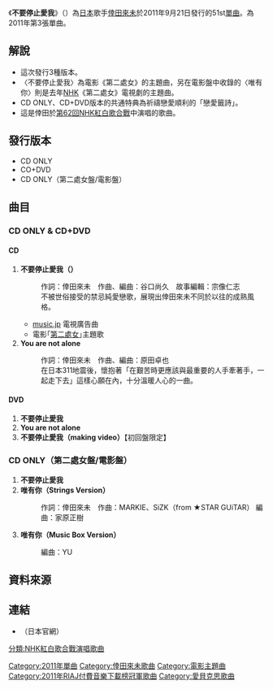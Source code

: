 {{Infobox song
| name       = 不要停止愛我
| type       = [[單曲|單曲]]
| cover      = Aiwotomenaide.jpg
| artist     = [[倖田來未|倖田來未]]
| album      = 
| A-side     = 
| B-side     = 
| released   = 2011年9月21日
| format     = 
| recorded   = 2011年<br/>{{JPN}}
| genre      = [[J-POP|J-POP]]
| length     = 9分18秒（CD+DVD、CD ONLY）<br/>13分59秒（CD(第二處女盤)）
| label      = [[rhythm_zone|rhythm zone]]
| writer     = 
| producer   = 
| certification = *金（手機全曲付費下載，[[日本唱片協會|日本唱片協會]]）
| chart_position = *週榜第6名（[[Oricon|Oricon]]）
* 2011年9月度第19名<small>（[[Oricon|Oricon]]）</small>
* 第7名<small>（Billboard JAPAN HOT 100）</small>
* 第9名<small>（SOUND SCAN）</small>
* 第6名<small>（[[COUNT_DOWN_TV|CDTV]]）</small> 
* 第1名<small>（[[RIAJ付費音樂下載榜|RIAJ付費音樂下載榜]]）</small>
* 2011年年榜第99名<small>（[[iTunes_Store|iTunes Store]]）</small> <ref>[http://www.barks.jp/news/?id=1000075375&p=1 2011年に最もダウンロードされた作品は？ 「iTunes Rewind 2011」発表]、BARKS、2011年12月9日。</ref>
| prev_title = [[4_TIMES|4 TIMES]]
| prev_year  = 2011
| next_title = [[Love_Me_Back|Love Me Back]]
| next_year  = 2011
| misc       = 
}}
《'''不要停止愛我'''》（{{lang|ja|愛を止めないで}}）為[[日本|日本]]歌手[[倖田來未|倖田來未]]於2011年9月21日發行的51st[[單曲|單曲]]。為2011年第3張單曲。

==解說==
*這次發行3種版本。
*〈不要停止愛我〉為電影《第二處女》的主題曲，另在電影盤中收錄的〈唯有你〉則是去年[[NHK|NHK]]《第二處女》電視劇的主題曲。
*CD ONLY、CD+DVD版本的共通特典為祈禱戀愛順利的「戀愛籤詩」。
*這是倖田於[[第62回NHK紅白歌合戰|第62回NHK紅白歌合戰]]中演唱的歌曲。

==發行版本==
*CD ONLY
*CO+DVD
*CD ONLY（第二處女盤/電影盤）

==曲目==
===CD ONLY & CD+DVD ===
====CD ====
#'''不要停止愛我（{{lang|ja|愛を止めないで}}）'''
#:作詞：倖田來未　作曲、編曲：谷口尚久　故事編輯：宗像仁志
#:不被世俗接受的禁忌純愛戀歌，展現出倖田來未不同於以往的成熟風格。
#* [[music.jp|music.jp]] 電視廣告曲
#* 電影｢[[第二處女|第二處女]]｣主題歌
#'''You are not alone'''
#:作詞：倖田來未　作曲、編曲：原田卓也
#:在日本311地震後，懷抱著「在艱苦時更應該與最重要的人手牽著手，一起走下去」這樣心願在內，十分溫暖人心的一曲。

====DVD====
#'''不要停止愛我'''
#'''You are not alone'''
#'''不要停止愛我（making video）'''【初回盤限定】

===CD ONLY（第二處女盤/電影盤）===
#'''不要停止愛我'''
#'''唯有你（Strings Version）'''
#:作詞：倖田來未　作曲：MARKIE、SiZK（from ★STAR GUiTAR） 編曲：家原正樹
#'''唯有你（Music Box Version）'''
#:編曲：YU

== 資料來源 ==
<div class='references-small'>
<references/>
</div>

== 連結 ==
* {{Official|http://rhythmzone.net/koda/index.html}} （日本官網）

{{倖田來未}}
{{RIAJ付費音樂下載榜冠軍 (2011年)|2011年9月20日—9月27日，共2週}}

{{DEFAULTSORT:Ai wo Tome naide}}
[[Category:2011年單曲|Category:2011年單曲]]
[[Category:倖田來未歌曲|Category:倖田來未歌曲]]
[[Category:電影主題曲|Category:電影主題曲]]
[[Category:2011年RIAJ付費音樂下載榜冠軍歌曲|Category:2011年RIAJ付費音樂下載榜冠軍歌曲]]
[[Category:愛貝克思歌曲|Category:愛貝克思歌曲]]
[[分類:NHK紅白歌合戰演唱歌曲|分類:NHK紅白歌合戰演唱歌曲]]